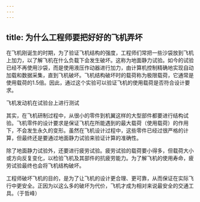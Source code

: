 ```yaml
---
---
---
```

title: 为什么工程师要把好好的飞机弄坏
---




在飞机刚诞生的时期，为了验证飞机结构的强度，工程师们常把一些沙袋放到飞机上加力，以了解飞机在什么负载下会发生破坏。这称为地面静力试验。如今的试验已经不再使用沙袋，而是使用液压作动器进行加力，由计算机控制精确地实现自动加载和数据采集，直到飞机破坏。飞机结构破坏时的载荷称为极限载荷，它通常是使用载荷的1.5倍。因此，通过这个实验可以验证飞机的使用载荷是否符合设计要求。

飞机发动机在试验台上进行测试



其实，在飞机研制过程中，从很小的零件到机翼这样的大型部件都要进行结构试验。飞机零件的设计要求是保证飞机在所能遇到的最大载荷（使用载荷）的作用下，不会发生永久的变形。虽然在飞机设计过程中，这些零件已经过很严格的计算，但最终还是要通过地面静力试验来验证计算的准确性。

除了地面静力试验外，还要进行疲劳试验。疲劳试验的载荷要小得多，但载荷大小或方向反复变化，以检验飞机及其部件的抗疲劳能力。为了解飞机的使用寿命，疲劳试验最终也会将飞机结构破坏。

工程师破坏飞机的目的，是为了让飞机的设计更合理、更可靠，从而保证在实际飞行中更安全。正因为以这么多的破坏为代价，飞机才成为相对来说最安全的交通工具。（于哲峰）